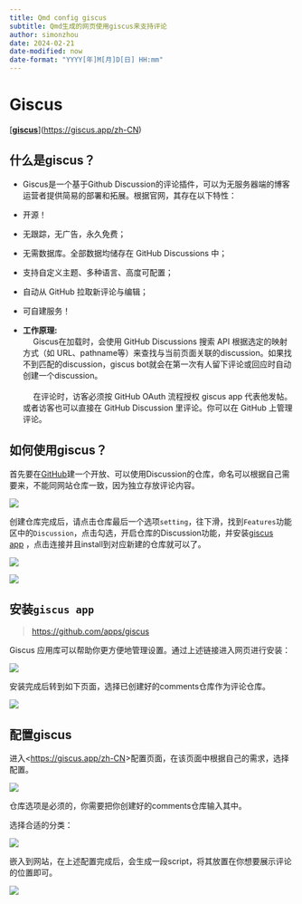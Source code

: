 ```yaml
---
title: Qmd config giscus
subtitle: Qmd生成的网页使用giscus来支持评论
author: simonzhou
date: 2024-02-21
date-modified: now
date-format: "YYYY[年]M[月]D[日] HH:mm"
---
```


# Giscus

\[[**giscus**](https://giscus.app/zh-CN)\](<https://giscus.app/zh-CN>)

## **什么是giscus？**

-   Giscus是一个基于Github Discussion的评论插件，可以为无服务器端的博客运营者提供简易的部署和拓展。根据官网，其存在以下特性：

-   开源！

-   无跟踪，无广告，永久免费；

-   无需数据库。全部数据均储存在 GitHub Discussions 中；

-   支持自定义主题、多种语言、高度可配置；

-   自动从 GitHub 拉取新评论与编辑；

-   可自建服务！

-   **工作原理:**\
      Giscus在加载时，会使用 GitHub Discussions 搜索 API 根据选定的映射方式（如 URL、pathname等）来查找与当前页面关联的discussion。如果找不到匹配的discussion，giscus bot就会在第一次有人留下评论或回应时自动创建一个discussion。\
    \
      在评论时，访客必须按 GitHub OAuth 流程授权 giscus app 代表他发帖。或者访客也可以直接在 GitHub Discussion 里评论。你可以在 GitHub 上管理评论。

## **如何使用giscus？**

首先要在[GitHub](https://github.com)建一个开放、可以使用Discussion的仓库，命名可以根据自己需要来，不能同网站仓库一致，因为独立存放评论内容。

![](images/create-com-repo.png)

创建仓库完成后，请点击仓库最后一个选项`setting`，往下滑，找到`Features`功能区中的`Discussion`，点击勾选，开启仓库的Discussion功能，并安装[giscus app](https://github.com/apps/giscus) ，点击连接并且install到对应新建的仓库就可以了。

![](images/com-repo-setting.png)

![](images/Features-DIS.png)

## 安装`giscus app`

> <https://github.com/apps/giscus>

Giscus 应用库可以帮助你更方便地管理设置。通过上述链接进入网页进行安装：

![](images/install-giscus.png)

安装完成后转到如下页面，选择已创建好的comments仓库作为评论仓库。

![](images/select-giscus-repo.png)

## 配置giscus

进入\<<https://giscus.app/zh-CN>\>配置页面，在该页面中根据自己的需求，选择配置。

![](images/giscus-config.png)

仓库选项是必须的，你需要把你创建好的comments仓库输入其中。

选择合适的分类：

![](images/giscus-class.png)

嵌入到网站，在上述配置完成后，会生成一段script，将其放置在你想要展示评论的位置即可。

![](images/activate-giscus.png)